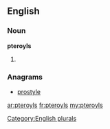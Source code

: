 ==English==

===Noun===
'''pteroyls'''

# {{plural of|[[pteroyl]]}}

===Anagrams===
* [[prostyle#English|prostyle]]

[[Category:English plurals]]

[[ar:pteroyls]]
[[fr:pteroyls]]
[[my:pteroyls]]